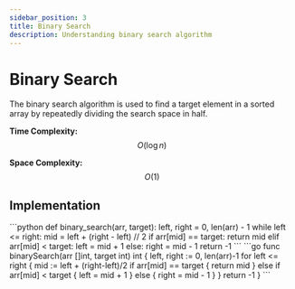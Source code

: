 ```yaml
---
sidebar_position: 3
title: Binary Search
description: Understanding binary search algorithm
---
```



# Binary Search

The binary search algorithm is used to find a target element in a sorted array by repeatedly dividing the search space in half.

**Time Complexity:** $$O(\log n)$$

**Space Complexity:** $$O(1)$$

## Implementation

<Tabs>
  <TabItem value="py" label="Python">
    ```python
    def binary_search(arr, target):
        left, right = 0, len(arr) - 1
        while left <= right:
            mid = left + (right - left) // 2
            if arr[mid] == target:
                return mid
            elif arr[mid] < target:
                left = mid + 1
            else:
                right = mid - 1
        return -1
    ```
  </TabItem>
  <TabItem value="ts" label="Golang">
    ```go
    func binarySearch(arr []int, target int) int {
        left, right := 0, len(arr)-1
        for left <= right {
            mid := left + (right-left)/2
            if arr[mid] == target {
                return mid
            } else if arr[mid] < target {
                left = mid + 1
            } else {
                right = mid - 1
            }
        }
        return -1
    }
    ```
  </TabItem>
</Tabs> 